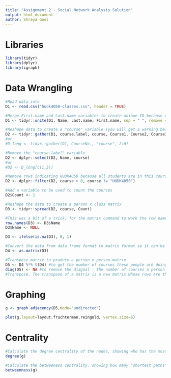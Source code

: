 ---
title: "Assignment 2 - Social Network Analysis Solution"
output: html_document
author: Shreya Goel
---
# Libraries
```{r}
library(tidyr)
library(dplyr)
library(igraph)
```


# Data Wrangling
```{r}
#Read data into
D1 <- read.csv("hudk4050-classes.csv", header = TRUE)

#Merge First.name and Last.name variables to create unique ID because we have duplicate first and last names in the class
D1 <- tidyr::unite(D1, Name, Last.name, First.name, sep = " ", remove = TRUE)

#Reshape data to create a "course" variable (you will get a warning because there are missing cells)
D2 <- tidyr::gather(D1, course.label, course, Course1, Course2, Course3, Course4, Course5, na.rm = TRUE, convert = FALSE)
#or 
#D_long <- tidyr::gather(D1, CourseNo., "course", 2:6)

#Remove the "course.label" variable
D2 <- dplyr::select(D2, Name, course)
#or
#D2 <- D_long[c(1,3)]

#Remove rows indicating HUDK4050 because all students are in this course and it will overwhelm the graph
D2 <- dplyr::filter(D2, course > 0, course != "HUDK4050")

#Add a variable to be used to count the courses
D2$Count <- 1

#Reshape the data to create a person x class matrix
D3 <- tidyr::spread(D2, course, Count)

#This was a bit of a trick, for the matrix command to work the row names needed to changed from an indice (1,2,3,etc) to the student names 
row.names(D3) <- D3$Name
D3$Name <- NULL

D3 <- ifelse(is.na(D3), 0, 1)

#Convert the data from data frame format to matrix format so it can be transposed
D4 <- as.matrix(D3)

#Transpose matrix to produce a person x person matrix
D5 <- D4 %*% t(D4) #to get the number of courses these people are doing together
diag(D5) <- NA #to remove the diagnal - the number of courses a person is doing with self. Redundant
#Transpose. The transpose of a matrix is a new matrix whose rows are the columns of the original. (This makes the columns of the new matrix the rows of the original)
```
# Graphing
```{r}
g <- graph.adjacency(D5,mode="undirected")

plot(g,layout=layout.fruchterman.reingold, vertex.size=6)

```
# Centrality
```{r}
#Calculate the degree centrality of the nodes, showing who has the most connections
degree(g)

#Calculate the betweeness centrality, showing how many "shortest paths" pass through each node. This turns out to be uniformative for this graph as there are a bunch of people who are almost equally connected and a bunch of people who are unconnected.
betweenness(g)
```

